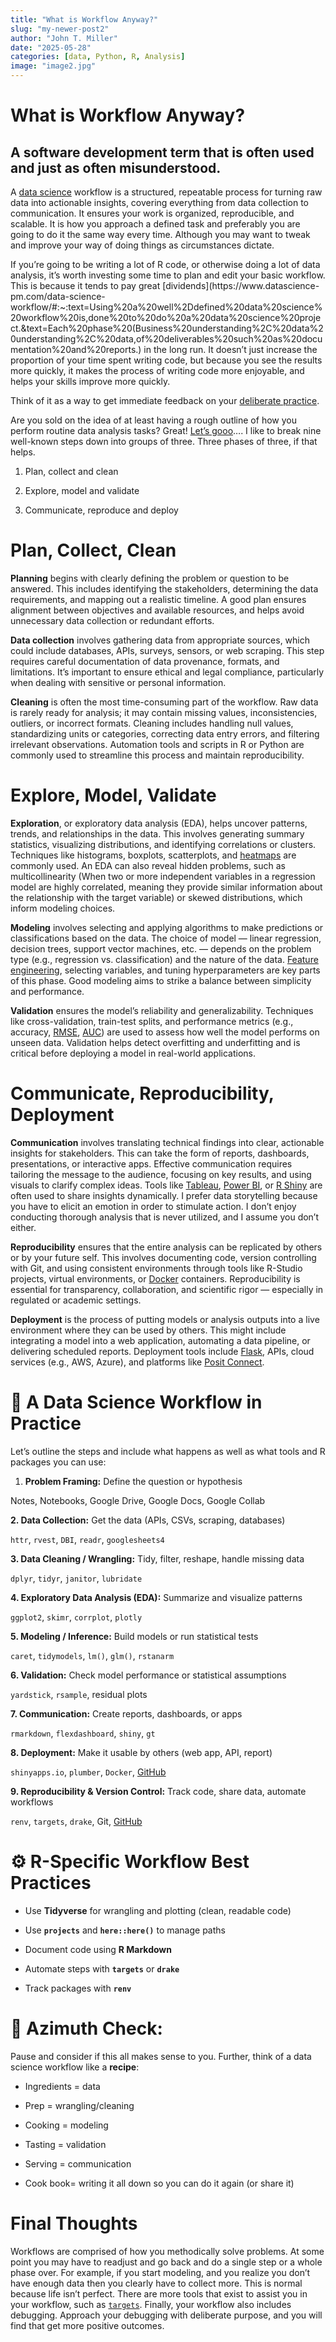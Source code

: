 ```yaml
---
title: "What is Workflow Anyway?"
slug: "my-newer-post2"
author: "John T. Miller"
date: "2025-05-28"
categories: [data, Python, R, Analysis]
image: "image2.jpg"
---
```


# **What is Workflow Anyway?**

## A software development term that is often used and just as often misunderstood.

A [data science](https://www.nnlm.gov/guides/data-glossary/data-science#:~:text=Definition,knowledge%20or%20solving%20a%20problem.) workflow is a structured, repeatable process for turning raw data into actionable insights, covering everything from data collection to communication. It ensures your work is organized, reproducible, and scalable. It is how you approach a defined task and preferably you are going to do it the same way every time. Although you may want to tweak and improve your way of doing things as circumstances dictate.

If you’re going to be writing a lot of R code, or otherwise doing a lot of data analysis, it’s worth investing some time to plan and edit your basic workflow. This is because it tends to pay great [dividends](https://www.datascience-pm.com/data-science-workflow/#:~:text=Using%20a%20well%2Ddefined%20data%20science%20workflow%20is,done%20to%20do%20a%20data%20science%20project.&text=Each%20phase%20(Business%20understanding%2C%20data%20understanding%2C%20data,of%20deliverables%20such%20as%20documentation%20and%20reports.) in the long run. It doesn’t just increase the proportion of your time spent writing code, but because you see the results more quickly, it makes the process of writing code more enjoyable, and helps your skills improve more quickly.

Think of it as a way to get immediate feedback on your [deliberate practice](https://www.youtube.com/watch?v=1-sjUoGO250&t=100s&pp=ygUeZGVsaWJlcmF0ZSBwcmFjdGljZSBrbm93bGVkZ2Ug).

Are you sold on the idea of at least having a rough outline of how you perform routine data analysis tasks? Great! [Let’s gooo](https://www.youtube.com/shorts/EIk312jE8vw)…. I like to break nine well-known steps down into groups of three. Three phases of three, if that helps.

1.  Plan, collect and clean

2.  Explore, model and validate

3.  Communicate, reproduce and deploy

# **Plan, Collect, Clean**

**Planning** begins with clearly defining the problem or question to be answered. This includes identifying the stakeholders, determining the data requirements, and mapping out a realistic timeline. A good plan ensures alignment between objectives and available resources, and helps avoid unnecessary data collection or redundant efforts.

**Data collection** involves gathering data from appropriate sources, which could include databases, APIs, surveys, sensors, or web scraping. This step requires careful documentation of data provenance, formats, and limitations. It’s important to ensure ethical and legal compliance, particularly when dealing with sensitive or personal information.

**Cleaning** is often the most time-consuming part of the workflow. Raw data is rarely ready for analysis; it may contain missing values, inconsistencies, outliers, or incorrect formats. Cleaning includes handling null values, standardizing units or categories, correcting data entry errors, and filtering irrelevant observations. Automation tools and scripts in R or Python are commonly used to streamline this process and maintain reproducibility.

# **Explore, Model, Validate**

**Exploration**, or exploratory data analysis (EDA), helps uncover patterns, trends, and relationships in the data. This involves generating summary statistics, visualizing distributions, and identifying correlations or clusters. Techniques like histograms, boxplots, scatterplots, and [heatmaps](https://r-graph-gallery.com/heatmap) are commonly used. An EDA can also reveal hidden problems, such as multicollinearity (When two or more independent variables in a regression model are highly correlated, meaning they provide similar information about the relationship with the target variable) or skewed distributions, which inform modeling choices.

**Modeling** involves selecting and applying algorithms to make predictions or classifications based on the data. The choice of model — linear regression, decision trees, support vector machines, etc. — depends on the problem type (e.g., regression vs. classification) and the nature of the data. [Feature engineering](https://www.tmwr.org/recipes), selecting variables, and tuning hyperparameters are key parts of this phase. Good modeling aims to strike a balance between simplicity and performance.

**Validation** ensures the model’s reliability and generalizability. Techniques like cross-validation, train-test splits, and performance metrics (e.g., accuracy, [RMSE](https://www.rdocumentation.org/packages/Metrics/versions/0.1.4/topics/rmse), [AUC](https://www.rdocumentation.org/packages/pROC/versions/1.18.5/topics/auc)) are used to assess how well the model performs on unseen data. Validation helps detect overfitting and underfitting and is critical before deploying a model in real-world applications.

# **Communicate, Reproducibility, Deployment**

**Communication** involves translating technical findings into clear, actionable insights for stakeholders. This can take the form of reports, dashboards, presentations, or interactive apps. Effective communication requires tailoring the message to the audience, focusing on key results, and using visuals to clarify complex ideas. Tools like [Tableau](https://www.tableau.com/), [Power BI](https://www.microsoft.com/en-us/power-platform/products/power-bi), or [R Shiny](https://shiny.posit.co/) are often used to share insights dynamically. I prefer data storytelling because you have to elicit an emotion in order to stimulate action. I don’t enjoy conducting thorough analysis that is never utilized, and I assume you don’t either.

**Reproducibility** ensures that the entire analysis can be replicated by others or by your future self. This involves documenting code, version controlling with Git, and using consistent environments through tools like R-Studio projects, virtual environments, or [Docker](https://www.docker.com/products/docker-hub/) containers. Reproducibility is essential for transparency, collaboration, and scientific rigor — especially in regulated or academic settings.

**Deployment** is the process of putting models or analysis outputs into a live environment where they can be used by others. This might include integrating a model into a web application, automating a data pipeline, or delivering scheduled reports. Deployment tools include [Flask](https://flask.palletsprojects.com/), APIs, cloud services (e.g., AWS, Azure), and platforms like [Posit Connect](https://posit.co/products/enterprise/connect/).

# **🧱 A Data Science Workflow in Practice**

Let’s outline the steps and include what happens as well as what tools and R packages you can use:

1.  **Problem Framing:** Define the question or hypothesis

Notes, Notebooks, Google Drive, Google Docs, Google Collab

**2. Data Collection:** Get the data (APIs, CSVs, scraping, databases)

`httr`, `rvest`, `DBI`, `readr`, `googlesheets4`

**3. Data Cleaning / Wrangling:** Tidy, filter, reshape, handle missing data

`dplyr`, `tidyr`, `janitor`, `lubridate`

**4. Exploratory Data Analysis (EDA):** Summarize and visualize patterns

`ggplot2`, `skimr`, `corrplot`, `plotly`

**5. Modeling / Inference:** Build models or run statistical tests

`caret`, `tidymodels`, `lm()`, `glm()`, `rstanarm`

**6. Validation:** Check model performance or statistical assumptions

`yardstick`, `rsample`, residual plots

**7. Communication:** Create reports, dashboards, or apps

`rmarkdown`, `flexdashboard`, `shiny`, `gt`

**8. Deployment:** Make it usable by others (web app, API, report)

`shinyapps.io`, `plumber`, `Docker`, [GitHub](https://github.com/)

**9. Reproducibility & Version Control:** Track code, share data, automate workflows

`renv`, `targets`, `drake`, Git, [GitHub](https://github.com/)

# **⚙️ R-Specific Workflow Best Practices**

-   Use **Tidyverse** for wrangling and plotting (clean, readable code)

-   Use **`projects`** and **`here::here()`** to manage paths

-   Document code using **R Markdown**

-   Automate steps with **`targets`** or **`drake`**

-   Track packages with **`renv`**

# **🧭 Azimuth Check:**

Pause and consider if this all makes sense to you. Further, think of a data science workflow like a **recipe**:

-   Ingredients = data

-   Prep = wrangling/cleaning

-   Cooking = modeling

-   Tasting = validation

-   Serving = communication

-   Cook book= writing it all down so you can do it again (or share it)

# **Final Thoughts**

Workflows are comprised of how you methodically solve problems. At some point you may have to readjust and go back and do a single step or a whole phase over. For example, if you start modeling, and you realize you don’t have enough data then you clearly have to collect more. This is normal because life isn’t perfect. There are more tools that exist to assist you in your workflow, such as [`targets`](https://www.appsilon.com/post/6-benefits-of-r-targets-for-data-science-workflows). Finally, your workflow also includes debugging. Approach your debugging with deliberate purpose, and you will find that get more positive outcomes.
